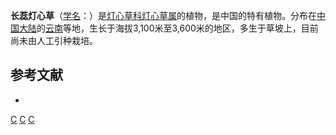 {{Speciesbox 
| genus = Juncus
| species = longistamineus
| authority = A. Camus
}}

'''长蕊灯心草'''（[[学名|学名]]：{{lang|la|''Juncus longistamineus''}}）是[[灯心草科|灯心草科]][[灯心草属|灯心草属]]的植物，是中国的特有植物。分布在[[中国大陆|中国大陆]]的[[云南|云南]]等地，生长于海拔3,100米至3,600米的地区，多生于草坡上，目前尚未由人工引种栽培。

== 参考文献 ==
<div class="references-small">
* {{cite web| url =http://www.bioinfo.cn/db05/KmzwSpecies.php?action=view&id=11535| title =长蕊灯心草| work =《中国高等植物数据库全库》| publisher =中国科学院微生物研究所| author =昆明植物研究所| accessdate =2009-02-24}}{{dead link|date=2018年5月 |bot=InternetArchiveBot |fix-attempted=yes }}
</div>
{{Taxonbar|from=Q15227632}}

[[Category:灯心草属|C]]
[[Category:中國特有植物|C]]
[[Category:云南植物|C]]